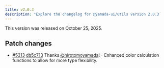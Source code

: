 ```yaml
---
title: v2.0.3
description: "Explore the changelog for @yamada-ui/utils version 2.0.3. Learn about the features, bug fixes, and improvements."
---
```


This version was released on October 25, 2025.

## Patch changes

- [#5313](https://github.com/yamada-ui/yamada-ui/pull/5313) [db5c713](https://github.com/yamada-ui/yamada-ui/commit/db5c713c8c4df48257349d32d605e44ffb959d23) Thanks [@hirotomoyamada](https://github.com/hirotomoyamada)! - Enhanced color calculation functions to allow for more type flexibility.
